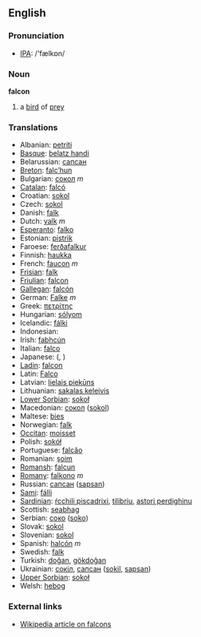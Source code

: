 ==English==

===Pronunciation===

*[[w:IPA|IPA]]: /'fælkɒn/

===Noun===
'''falcon'''

# a [[bird]] of [[prey]]

=== Translations ===

*Albanian: [[petriti]]
*[[Basque]]: [[belatz handi]]
*Belarussian: [[сапсан]]
*[[Breton]]: [[falc’hun]]
*Bulgarian: [[сокол]] ''m''
*[[Catalan]]: [[falcó]]
*Croatian: [[sokol]]
*Czech: [[sokol]]
*Danish: [[falk]]
*Dutch: [[valk]] ''m''
*[[Esperanto]]: [[falko]]
*Estonian: [[pistrik]]
*Faroese: [[ferðafalkur]]
*Finnish: [[haukka]]
*French: [[faucon]] ''m''
*[[Frisian]]: [[falk]]
*[[Friulian]]: [[falcon]]
*[[Gallegan]]: [[falcón]]
*German: [[Falke]] ''m''
*Greek: [[πετρίτης]] '' ''
*Hungarian: [[sólyom]]
*Icelandic: [[fálki]]
*Indonesian: [[]]
*Irish: [[fabhcún]]
*Italian: [[falco]] '' ''
*Japanese: [[]] ([[]], )
*[[Ladin]]: [[falcon]]
*Latin: [[Falco]] '' ''
*Latvian: [[lielais piekūns]]
*Lithuanian: [[sakalas keleivis]]
*[[Lower Sorbian]]: [[sokoł]]
*Macedonian: [[сокол]] ([[sokol]])
*Maltese: [[bies]]
*Norwegian: [[falk]]
*[[Occitan]]: [[moisset]]
*Polish: [[sokół]] '' ''
*Portuguese: [[falcăo]]
*Romanian: [[şoim]]
*[[Romansh]]: [[falcun]]
*[[Romany]]: [[falkono]] ''m''
*Russian: [[сапсан]] ([[sapsan]]) '' ''
*[[Sami]]: [[fálli]]
*[[Sardinian]]: [[ŕcchili piscadrixi]], [[tilibriu]], [[astori perdighinu]]
*Scottish: [[seabhag]]
*Serbian: [[соко]] ([[soko]])
*Slovak: [[sokol]]
*Slovenian: [[sokol]]
*Spanish: [[halcón]] ''m''
*Swedish: [[falk]]
*Turkish: [[doğan]], [[gökdoğan]]
*Ukrainian: [[сокіл]], [[сапсан]] ([[sokil]], [[sapsan]])
*[[Upper Sorbian]]: [[sokoł]]
*Welsh: [[hebog]]

===External links===

*[[en:Falcon|Wikipedia article on falcons]]